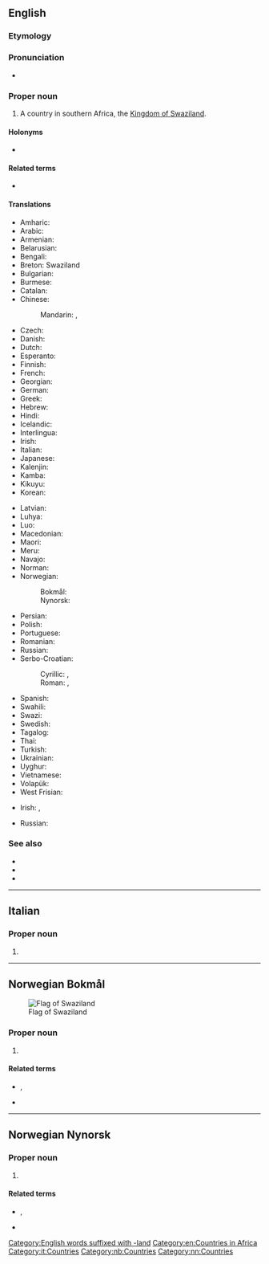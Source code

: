 ==English==
{{wikipedia}}

===Etymology===
{{compound|en|Swazi|land}}

===Pronunciation===
* {{IPA|/ˈswɑːziˌlænd/|lang=en}}

===Proper noun===
{{en-proper noun}}

# {{senseid|en|Q1050}}A country in southern Africa, the [[Kingdom of Swaziland]].

====Holonyms====
* {{l|en|Subsahara}}

====Related terms====
* {{l|en|Swazilander}}

====Translations====
{{trans-top|id=Q1050|Kingdom of Swaziland}}
* Amharic: {{t|am|ስዋዚላንድ}}
* Arabic: {{t|ar|سُوَازِيلَانْدَ|tr=suwazilanda}}
* Armenian: {{t|hy|Սվազիլենդ}}
* Belarusian: {{t|be|Свазіле́нд|m}}
* Bengali: {{t|bn|সোয়াজিল্যান্ড}}
* Breton: Swaziland
* Bulgarian: {{t|bg|Свазиле́нд|m}}
* Burmese: {{t|my|ဆွာဇီလန်}}
* Catalan: {{t+|ca|Swazilàndia|f}}
* Chinese:
*: Mandarin: {{t+|cmn|斯威士蘭}}, {{t+|cmn|斯威士兰|tr=Sīwēishìlán}}
* Czech: {{t+|cs|Svazijsko|n}}
* Danish: {{t|da|Swaziland}}
* Dutch: {{t+|nl|Swaziland}}
* Esperanto: {{t+|eo|Svazilando}}
* Finnish: {{t+|fi|Swazimaa}}
* French: {{t+|fr|Swaziland|m}}
* Georgian: {{t|ka|სვაზილენდი}}
* German: {{t+|de|Swasiland}}
* Greek: {{t+|el|Σουαζιλάνδη|f}}
* Hebrew: {{t|he|סוואזילנד}}
* Hindi: {{t|hi|स्वाजीलैंड|tr=svājīlaiṇḍ}}
* Icelandic: {{t+|is|Svasíland|n}}
* Interlingua: {{t|ia|Swazilandia}}
* Irish: {{t|ga|Suasalainn|f|alt=An tSuasalainn}}
* Italian: {{t+|it|Swaziland|m}}
* Japanese: {{t+|ja|スワジランド|tr=Suwajirando}}
* Kalenjin: {{t|kln|Uswazi}}
* Kamba: {{t|kam|Uswasi}}
* Kikuyu: {{t|ki|Uswathi}}
* Korean: {{t+|ko|스와질란드|tr=Seuwajillandeu}}
{{trans-mid}}
* Latvian: {{t|lv|Svazilenda|f}}
* Luhya: {{t|luy|Buswazi}}
* Luo: {{t|luo|Swazi}}
* Macedonian: {{t|mk|Сва́зиленд|m}}
* Maori: {{t|mi|Warerangi}}
* Meru: {{t|mer|Uswathi}}
* Navajo: {{t|nv|Swáazi Dineʼé bikéyah|sc=Latn}}
* Norman: {{t|nrf|Swaziland|m}}
* Norwegian:
*: Bokmål: {{t+|nb|Swaziland}}
*: Nynorsk: {{t+|nn|Swaziland}}
* Persian: {{t|fa|سوازیلند}}
* Polish: {{t+|pl|Suazi}}
* Portuguese: {{t+|pt|Suazilândia}}
* Romanian: {{t|ro|Swaziland|n}}
* Russian: {{t+|ru|Свазиле́нд|m}}
* Serbo-Croatian:
*: Cyrillic: {{t|sh|Сва̏зи}}, {{t|sh|Свазиленд}}
*: Roman: {{t+|sh|Svȁzi}}, {{t|sh|Svazilend}}
* Spanish: {{t+|es|Suazilandia|f}}
* Swahili: {{t+|sw|Uswazi}}
* Swazi: {{t|ss|káNgwane}}
* Swedish: {{t+|sv|Swaziland}}
* Tagalog: {{t|tl|Swasilandya}}
* Thai: {{t+|th|สวาซิแลนด์}}
* Turkish: {{t+|tr|Svaziland}}
* Ukrainian: {{t+|uk|Свазіле́нд|m}}
* Uyghur: {{t|ug|سۋازىلاند}}
* Vietnamese: {{t|vi|Xoa-di-len}}
* Volapük: {{t+|vo|Svasiyän}}
* West Frisian: {{t|fy|Swazilân}}
{{trans-bottom}}

{{trans-top|attributive form - relating to Swaziland}}
* Irish: {{t|ga|Suasalannach}}, {{t|ga|Suasalainne|alt=Na Suasalainne}}
{{trans-mid}}
* Russian: {{t|ru|свазиле́ндский}}
{{trans-bottom}}

===See also===
* {{l|en|Mbabane}}
* {{l|en|Lobamba}}
* {{l|en|Appendix:Countries of the world|Countries of the world}}

[[Category:English words suffixed with -land]]
[[Category:en:Countries in Africa]]

----

==Italian==
{{wikipedia|lang=it}}

===Proper noun===
{{it-proper noun|m}}

# {{l|en|Swaziland}}

[[Category:it:Countries]]

----

==Norwegian Bokmål==
{{wikipedia|lang=no}}
[[File:Flag of Swaziland.svg|thumb|Flag of Swaziland]]

===Proper noun===
{{head|nb|proper noun}}

# {{l|en|Swaziland}}

====Related terms====
* {{l|nb|swazilender}}, {{l|nb|swazilending}}
* {{l|nb|swazilandsk}}

[[Category:nb:Countries]]

----

==Norwegian Nynorsk==

===Proper noun===
{{wikipedia|lang=nn}}
{{head|nn|proper noun}}

# {{l|en|Swaziland}}

====Related terms====
* {{l|nn|swazilendar}}, {{l|nn|swazilending}}
* {{l|nn|swazilandsk}}

[[Category:nn:Countries]]